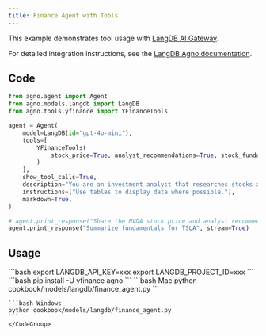 ```yaml
---
title: Finance Agent with Tools
---
```


This example demonstrates tool usage with [LangDB AI Gateway](https://langdb.ai/).

For detailed integration instructions, see the [LangDB Agno documentation](https://docs.langdb.ai/getting-started/working-with-agent-frameworks/working-with-agno).

## Code

```python cookbook/models/langdb/finance_agent.py
from agno.agent import Agent
from agno.models.langdb import LangDB
from agno.tools.yfinance import YFinanceTools

agent = Agent(
    model=LangDB(id="gpt-4o-mini"),
    tools=[
        YFinanceTools(
            stock_price=True, analyst_recommendations=True, stock_fundamentals=True
        )
    ],
    show_tool_calls=True,
    description="You are an investment analyst that researches stocks and helps users make informed decisions.",
    instructions=["Use tables to display data where possible."],
    markdown=True,
)

# agent.print_response("Share the NVDA stock price and analyst recommendations", stream=True)
agent.print_response("Summarize fundamentals for TSLA", stream=True)
```

## Usage

<Steps>
  <Snippet file="create-venv-step.mdx" />

  <Step title="Set your API key">
    ```bash
    export LANGDB_API_KEY=xxx
    export LANGDB_PROJECT_ID=xxx
    ```
  </Step>

  <Step title="Install libraries">
    ```bash
    pip install -U yfinance agno
    ```
  </Step>

  <Step title="Run Agent">
    <CodeGroup>
    ```bash Mac
    python cookbook/models/langdb/finance_agent.py
    ```

    ```bash Windows
    python cookbook/models/langdb/finance_agent.py
    ```
    </CodeGroup>
  </Step>
</Steps>